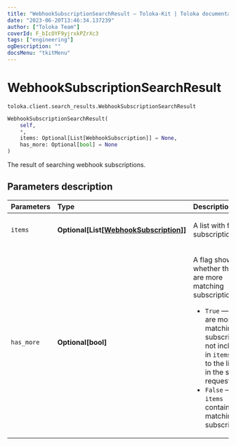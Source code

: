```yaml
---
title: "WebhookSubscriptionSearchResult — Toloka-Kit | Toloka documentation"
date: "2023-06-20T13:46:34.137239"
author: ["Toloka Team"]
coverId: F_bIcOYF9yjrxkPZrXc3
tags: ["engineering"]
ogDescription: ""
docsMenu: "tkitMenu"
---
```


# WebhookSubscriptionSearchResult

`toloka.client.search_results.WebhookSubscriptionSearchResult`

```python
WebhookSubscriptionSearchResult(
    self,
    *,
    items: Optional[List[WebhookSubscription]] = None,
    has_more: Optional[bool] = None
)
```

The result of searching webhook subscriptions.

## Parameters description

| Parameters | Type | Description |
| :----------| :----| :-----------|
`items`|**Optional\[List\[[WebhookSubscription](/docs/toloka-kit/reference/toloka.client.webhook_subscription.WebhookSubscription)\]\]**|<p>A list with found subscriptions.</p>
`has_more`|**Optional\[bool\]**|<p>A flag showing whether there are more matching subscriptions.</p> <ul> <li>`True` — There are more matching subscriptions, not included in `items` due to the limit set in the search request.</li> <li>`False` — `items` contains all matching subscriptions.</li> </ul>
